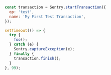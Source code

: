 ```javascript
const transaction = Sentry.startTransaction({
  op: 'test',
  name: 'My First Test Transaction',
});

setTimeout(() => {
  try {
    foo();
  } catch (e) {
    Sentry.captureException(e);
  } finally {
    transaction.finish();
  }
}, 99);
```
